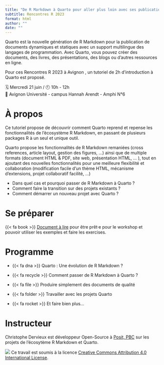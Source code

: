 ```yaml
---
title: "De R Markdown à Quarto pour aller plus loin avec ses publications"
subtitle: Rencontres R 2023
format: html
author: ""
date: ""
---
```


Quarto est la nouvelle génération de R Markdown pour la publication de documents dynamiques et statiques avec un support multilingue des langages de programmation. Avec Quarto, vous pouvez créer des documents, des livres, des présentations, des blogs ou d'autres ressources en ligne.

Pour ces Rencontres R 2023 à Avignon , un tutoriel de 2h d'introduction à Quarto est proposé.

::: when-where
🗓️ Mercredi 21 juin / 🕙 10h - 12h   
🏢 Avignon Université - campus Hannah Arendt - Amphi N°6 
:::

# À propos

Ce tutoriel propose de découvrir comment Quarto reprend et repense les fonctionnalités de l'écosystème R Markdown, en passant de plusieurs packages R à un seul et unique outil.

Quarto propose les fonctionnalités de R Markdown remaniées (cross references, article layout, gestion des figures, \...) ainsi que de multiple formats (document HTML & PDF, site web, présentation HTML, \... ), tout en ajoutant des nouvelles fonctionnalités pour une meilleure flexibilité et collaboration (modification facile d'un thème HTML, mécanisme d'extensions, projet collaboratif facilité, \...)

-   Dans quel cas et pourquoi passer de R Markdown à Quarto ?
-   Comment faire la transition sur des projets existants ?
-   Comment démarrer un nouveau projet avec Quarto ?

# Se préparer

{{< fa book >}} [Document à lire](preparatif.qmd) pour être prêt·e pour le workshop et pouvoir utiliser les exemples et faire les exercises.

# Programme

::: programme
-    {{< fa dna >}} Quarto : Une évolution de R Markdown ?

-   {{< fa recycle >}} Comment passer de R Markdown à Quarto ?

-   {{< fa file >}} Produire simplement des documents de qualité

-   {{< fa folder >}} Travailler avec les projets Quarto

-   {{< fa rocket >}} Et faire bien plus...
:::

# Instructeur

Christophe Dervieux est développeur Open-Source à [Posit, PBC](https://posit.co/) sur les projets de l'écosytème R Markdown et Quarto.

![](https://i.creativecommons.org/l/by/4.0/88x31.png) Ce travail est soumis à la licence [Creative Commons Attribution 4.0 International License](#0).
